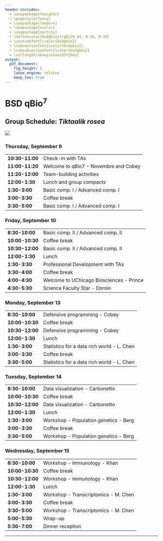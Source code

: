 ```yaml
---
header-includes:
  - \usepackage{fancyhdr}
  - \pagestyle{fancy}
  - \usepackage{lmodern}
  - \usepackage{xcolor}
  - \usepackage{sectsty}
  - \definecolor{bsdqbio}{rgb}{0.44, 0.16, 0.39}
  - \sectionfont{\color{bsdqbio}}
  - \subsectionfont{\color{bsdqbio}}
  - \subsubsectionfont{\color{bsdqbio}}
  - \setlength\heavyrulewidth{0ex}
output:
  pdf_document:
    fig_height: 2
    latex_engine: xelatex
    keep_tex: true
---
```

# BSD qBio$^7$ 

## Group Schedule: *Tiktaalik rosea*
 ![](https://github.com/StefanoAllesina/BSD-QBio5/raw/master/logo_group/Tiktaalik_roseae.png)     

### Thursday, September 9 

------------------    --------------------------------------------
**10:30-11:00**       Check-in with TAs                           
**11:00-11:20**       Welcome to qBio7 - Novembre and Cobey       
**11:20-12:00**       Team-building activities                    
**12:00-1:30**        Lunch and group compacts                    
**1:30-3:00**         Basic comp. I / Advanced comp. I            
**3:00-3:30**         Coffee break                                
**3:30-5:00**         Basic comp. I / Advanced comp. I            
------------------    --------------------------------------------

### Friday, September 10 

------------------    --------------------------------------------
**8:30-10:00**        Basic comp. II / Advanced comp. II          
**10:00-10:30**       Coffee break                                
**10:30-12:00**       Basic comp. II / Advanced comp. II          
**12:00-1:30**        Lunch                                       
**1:30-3:30**         Professional Development with TAs           
**3:30-4:00**         Coffee break                                
**4:00-4:30**         Welcome to UChicago Biosciences - Prince    
**4:30-5:30**         Science Faculty Star - Doroin               
------------------    --------------------------------------------

### Monday, September 13 

------------------    --------------------------------------------
**8:30-10:00**        Defensive programming - Cobey               
**10:00-10:30**       Coffee break                                
**10:30-12:00**       Defensive programming - Cobey               
**12:00-1:30**        Lunch                                       
**1:30-3:00**         Statistics for a data rich world - L. Chen  
**3:00-3:30**         Coffee break                                
**3:30-5:00**         Statistics for a data rich world - L. Chen  
------------------    --------------------------------------------

### Tuesday, September 14 

------------------    --------------------------------------------
**8:30-10:00**        Data visualization - Carbonetto             
**10:00-10:30**       Coffee break                                
**10:30-12:00**       Data visualization - Carbonetto             
**12:00-1:30**        Lunch                                       
**1:30-3:00**         Workshop - Population genetics - Berg       
**3:00-3:30**         Coffee break                                
**3:30-5:00**         Workshop - Population genetics - Berg       
------------------    --------------------------------------------

### Wednesday, September 15 

------------------    --------------------------------------------
**8:30-10:00**        Workshop - Immunology - Khan                
**10:00-10:30**       Coffee break                                
**10:30-12:00**       Workshop - Immunology - Khan                
**12:00-1:30**        Lunch                                       
**1:30-3:00**         Workshop - Transcriptomics - M. Chen        
**3:00-3:30**         Coffee break                                
**3:30-5:00**         Workshop - Transcriptomics - M. Chen        
**5:00-5:30**         Wrap-up                                     
**5:30-7:00**         Dinner reception                            
------------------    --------------------------------------------



-------

